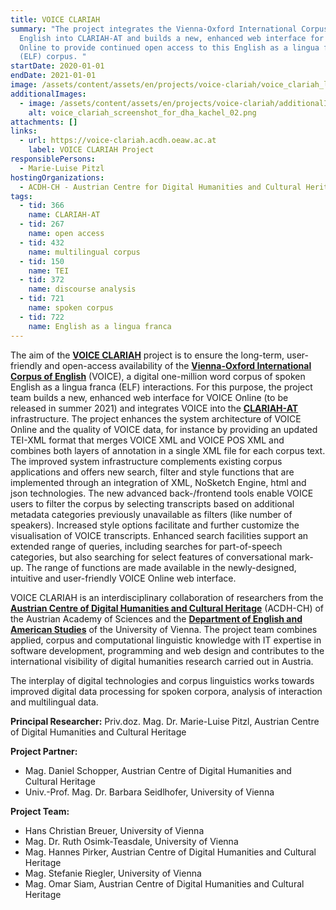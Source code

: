 ```yaml
---
title: VOICE CLARIAH
summary: "The project integrates the Vienna-Oxford International Corpus of
  English into CLARIAH-AT and builds a new, enhanced web interface for VOICE
  Online to provide continued open access to this English as a lingua franca
  (ELF) corpus. "
startDate: 2020-01-01
endDate: 2021-01-01
image: /assets/content/assets/en/projects/voice-clariah/voice_clariah_logo_final_04022021_2.png
additionalImages:
  - image: /assets/content/assets/en/projects/voice-clariah/additionalImages/voice_clariah_screenshot_for_dha_kachel_02.png
    alt: voice_clariah_screenshot_for_dha_kachel_02.png
attachments: []
links:
  - url: https://voice-clariah.acdh.oeaw.ac.at
    label: VOICE CLARIAH Project
responsiblePersons:
  - Marie-Luise Pitzl
hostingOrganizations:
  - ACDH-CH - Austrian Centre for Digital Humanities and Cultural Heritage
tags:
  - tid: 366
    name: CLARIAH-AT
  - tid: 267
    name: open access
  - tid: 432
    name: multilingual corpus
  - tid: 150
    name: TEI
  - tid: 372
    name: discourse analysis
  - tid: 721
    name: spoken corpus
  - tid: 722
    name: English as a lingua franca
---
```

The aim of the [**VOICE CLARIAH**](https://www.oeaw.ac.at/acdh/projects/voice-clariah) project is to ensure the long-term, user-friendly and open-access availability of the [**Vienna-Oxford International Corpus of English**](https://voice.acdh.oeaw.ac.at/index.xql) (VOICE), a digital one-million word corpus of spoken English as a lingua franca (ELF) interactions. For this purpose, the project team builds a new, enhanced web interface for VOICE Online (to be released in summer 2021) and integrates VOICE into the **[CLARIAH-AT](https://digital-humanities.at/de/dha/clariah-at)** infrastructure. The project enhances the system architecture of VOICE Online and the quality of VOICE data, for instance by providing an updated TEI-XML format that merges VOICE XML and VOICE POS XML and combines both layers of annotation in a single XML file for each corpus text. The improved system infrastructure complements existing corpus applications and offers new search, filter and style functions that are implemented through an integration of XML, NoSketch Engine, html and json technologies. The new advanced back-/frontend tools enable VOICE users to filter the corpus by selecting transcripts based on additional metadata categories previously unavailable as filters (like number of speakers). Increased style options facilitate and further customize the visualisation of VOICE transcripts. Enhanced search facilities support an extended range of queries, including searches for part-of-speech categories, but also searching for select features of conversational mark-up. The range of functions are made available in the newly-designed, intuitive and user-friendly VOICE Online web interface.

VOICE CLARIAH is an interdisciplinary collaboration of researchers from the [**Austrian Centre of Digital Humanities and Cultural Heritage**](https://www.oeaw.ac.at/acdh/) (ACDH-CH) of the Austrian Academy of Sciences and the [**Department of English and American Studies**](https://anglistik.univie.ac.at/research/research-projects/) of the University of Vienna. The project team combines applied, corpus and computational linguistic knowledge with IT expertise in software development, programming and web design and contributes to the international visibility of digital humanities research carried out in Austria.

The interplay of digital technologies and corpus linguistics works towards improved digital data processing for spoken corpora, analysis of interaction and multilingual data.

**Principal Researcher:** Priv.doz. Mag. Dr. Marie-Luise Pitzl, Austrian Centre of Digital Humanities and Cultural Heritage

**Project Partner:**

*   Mag. Daniel Schopper, Austrian Centre of Digital Humanities and Cultural Heritage
*   Univ.-Prof. Mag. Dr. Barbara Seidlhofer, University of Vienna

**Project Team:**

*   Hans Christian Breuer, University of Vienna
*   Mag. Dr. Ruth Osimk-Teasdale, University of Vienna
*   Mag. Hannes Pirker, Austrian Centre of Digital Humanities and Cultural Heritage
*   Mag. Stefanie Riegler, University of Vienna
*   Mag. Omar Siam, Austrian Centre of Digital Humanities and Cultural Heritage
